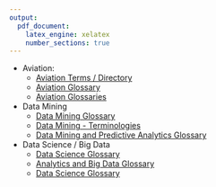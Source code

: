 ```yaml
---
output:
  pdf_document:
    latex_engine: xelatex
    number_sections: true
---
```



* Aviation:
    +  [Aviation Terms / Directory](http://www.aviation-terms.com/index2.php)
    +  [Aviation Glossary](http://www.aerofiles.com/glossary.html)
    +  [Aviation Glossaries](https://www.flightsimaviation.com/_glossaries.html?s=aviation_terms)
* Data Mining
    +  [Data Mining Glossary](http://www.thearling.com/glossary.htm)
    +  [Data Mining - Terminologies](https://www.tutorialspoint.com/data_mining/dm_terminologies.htm)
    +  [Data Mining and Predictive Analytics Glossary](http://www.kdnuggets.com/2015/06/data-mining-predictive-analytics-glossary.html)
* Data Science / Big Data
    +  [Data Science Glossary](http://www.datascienceglossary.org/)
    +  [Analytics and Big Data Glossary](http://data-informed.com/glossary-of-big-data-terms/)
    +  [Data Science Glossary](http://www.kdnuggets.com/2015/09/data-science-glossary.html)

